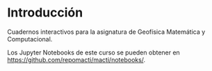 # Introducción {.unnumbered}

Cuadernos interactivos para la asignatura de Geofísica Matemática y Computacional.

Los Jupyter Notebooks de este curso se pueden obtener en  <https://github.com/repomacti/macti/notebooks/>.


